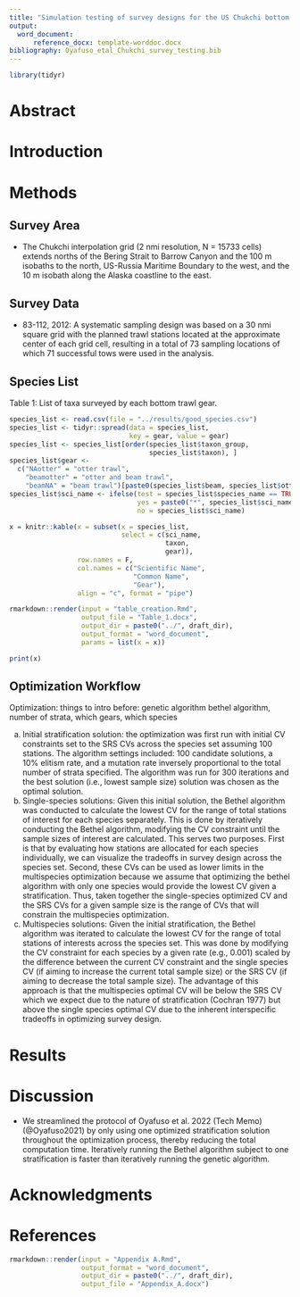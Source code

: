 ```yaml
---
title: "Simulation testing of survey designs for the US Chukchi bottom trawl survey"
output: 
  word_document:
      reference_docx: template-worddoc.docx
bibliography: Oyafuso_etal_Chukchi_survey_testing.bib
---
```


```r
library(tidyr)
```

Abstract
====================================

Introduction
====================================

Methods
====================================

## Survey Area

* The Chukchi interpolation grid (2 nmi  resolution, N = 15733 cells) extends norths of the Bering Strait to Barrow Canyon and the 100 m isobaths to the north, US-Russia Maritime Boundary to the west, and the 10 m isobath along the Alaska coastline to the east. 

## Survey Data

* 83-112, 2012: A systematic sampling design was based on a 30 nmi square grid with the planned trawl stations located at the approximate center of each grid cell, resulting in a total of 73 sampling locations of which 71 successful tows were used in the analysis.

## Species List

Table 1: List of taxa surveyed by each bottom trawl gear. 
```r
species_list <- read.csv(file = "../results/good_species.csv")
species_list <- tidyr::spread(data = species_list, 
                              key = gear, value = gear)
species_list <- species_list[order(species_list$taxon_group, 
                                   species_list$taxon), ]
species_list$gear <- 
  c("NAotter" = "otter trawl",
    "beamotter" = "otter and beam trawl",
    "beamNA" = "beam trawl")[paste0(species_list$beam, species_list$otter)]
species_list$sci_name <- ifelse(test = species_list$species_name == TRUE,
                                yes = paste0("*", species_list$sci_name, "*"),
                                no = species_list$sci_name)

x = knitr::kable(x = subset(x = species_list, 
                            select = c(sci_name, 
                                       taxon, 
                                       gear)),
                 row.names = F,
                 col.names = c("Scientific Name", 
                               "Common Name", 
                               "Gear"),
                 align = "c", format = "pipe")

rmarkdown::render(input = "table_creation.Rmd", 
                  output_file = "Table_1.docx",
                  output_dir = paste0("../", draft_dir),
                  output_format = "word_document", 
                  params = list(x = x))
```

```r
print(x)
```

## Optimization Workflow

Optimization: things to intro before: genetic algorithm bethel algorithm, number of strata, which gears, which species

a)	Initial stratification solution: the optimization was first run with initial CV constraints set to the SRS CVs across the species set assuming 100 stations. The algorithm settings included: 100 candidate solutions, a 10% elitism rate, and a mutation rate inversely proportional to the total number of strata specified. The algorithm was run for 300 iterations and the best solution (i.e., lowest sample size) solution was chosen as the optimal solution.
b)	Single-species solutions: Given this initial solution, the Bethel algorithm was conducted to calculate the lowest CV for the range of total stations of interest for each species separately. This is done by iteratively conducting the Bethel algorithm, modifying the CV constraint until the sample sizes of interest are calculated. This serves two purposes. First is that by evaluating how stations are allocated for each species individually, we can visualize the tradeoffs in survey design across the species set. Second, these CVs can be used as lower limits in the multispecies optimization because we assume that optimizing the bethel algorithm with only one species would provide the lowest CV given a stratification. Thus, taken together the single-species optimized CV and the SRS CVs for a given sample size is the range of CVs that will constrain the multispecies optimization.
c)	Multispecies solutions: Given the initial stratification, the Bethel algorithm was iterated to calculate the lowest CV for the range of total stations of interests across the species set. This was done by modifying the CV constraint for each species by a given rate (e.g., 0.001) scaled by the difference between the current CV constraint and the single species CV (if aiming to increase the current total sample size) or the SRS CV (if aiming to decrease the total sample size). The advantage of this approach is that the multispecies optimal CV will be below the SRS CV which we expect due to the nature of stratification (Cochran 1977) but above the single species optimal CV due to the inherent interspecific tradeoffs in optimizing survey design.

Results
====================================



Discussion
====================================

* We streamlined the protocol of Oyafuso et al. 2022 (Tech Memo) (@Oyafuso2021) by only using one optimized stratification solution throughout the optimization process, thereby reducing the total computation time. Iteratively running the Bethel algorithm subject to one stratification is faster than iteratively running the genetic algorithm.

Acknowledgments
====================================

References
====================================

<div id="refs"></div>


```r
rmarkdown::render(input = "Appendix A.Rmd", 
                  output_format = "word_document", 
                  output_dir = paste0("../", draft_dir), 
                  output_file = "Appendix_A.docx")
```


